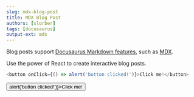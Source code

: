 ```yaml
---
slug: mdx-blog-post
title: MDX Blog Post
authors: [slorber]
tags: [docusaurus]
output-ext: mdx
---
```


Blog posts support [Docusaurus Markdown features](https://docusaurus.io/docs/markdown-features), such as [MDX](https://mdxjs.com/).

::: {.callout-tip}

Use the power of React to create interactive blog posts.

```js
<button onClick={() => alert('button clicked!')}>Click me!</button>
```

```{=html}
<button onClick={() => alert('button clicked!')}>Click me!</button>
```

:::
